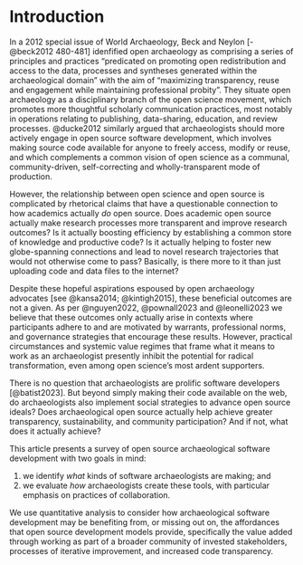 # Introduction {#sec-introduction}

In a 2012 special issue of World Archaeology, Beck and Neylon [-@beck2012 480-481] idenfified open archaeology as comprising a series of principles and practices "predicated on promoting open redistribution and access to the data, processes and syntheses generated within the archaeological domain" with the aim of "maximizing transparency, reuse and engagement while maintaining professional probity".
They situate open archaeology as a disciplinary branch of the open science movement, which promotes more thoughtful scholarly communication practices, most notably in operations relating to publishing, data-sharing, education, and review processes.
@ducke2012 similarly argued that archaeologists should more actively engage in open source software development, which involves making source code available for anyone to freely access, modify or reuse, and which complements a common vision of open science as a communal, community-driven, self-correcting and wholly-transparent mode of production.

However, the relationship between open science and open source is complicated by rhetorical claims that have a questionable connection to how academics actually _do_ open source. 
Does academic open source actually make research processes more transparent and improve research outcomes? 
Is it actually boosting efficiency by establishing a common store of knowledge and productive code? 
Is it actually helping to foster new globe-spanning connections and lead to novel research trajectories that would not otherwise come to pass?
Basically, is there more to it than just uploading code and data files to the internet?

Despite these hopeful aspirations espoused by open archaeology advocates [see @kansa2014; @kintigh2015], these beneficial outcomes are not a given.
As per @nguyen2022, @pownall2023 and @leonelli2023 we believe that these outcomes only actually arise in contexts where participants adhere to and are motivated by warrants, professional norms, and governance strategies that encourage these results.
However, practical circumstances and systemic value regimes that frame what it means to work as an archaeologist presently inhibit the potential for radical transformation, even among open science's most ardent supporters.

There is no question that archaeologists are prolific software developers [@batist2023].
But beyond simply making their code available on the web, do archaeologists also implement social strategies to advance open source ideals? Does archaeological open source actually help achieve greater transparency, sustainability, and community participation? And if not, what does it actually achieve?

This article presents a survey of open source archaeological software development with two goals in mind:

(1) we identify *what* kinds of software archaeologists are making; and
(2) we evaluate *how* archaeologists create these tools, with particular emphasis on practices of collaboration.

We use quantitative analysis to consider how archaeological software development may be benefiting from, or missing out on, the affordances that open source development models provide, specifically the value added through working as part of a broader community of invested stakeholders, processes of iterative improvement, and increased code transparency. 

